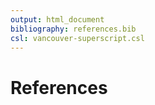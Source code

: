 ```yaml
---
output: html_document
bibliography: references.bib  
csl: vancouver-superscript.csl
---
```


# References {.unnumbered}

